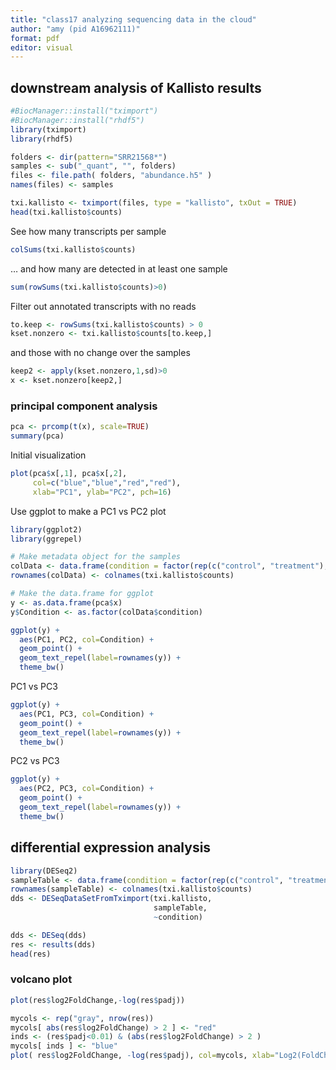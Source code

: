 ```yaml
---
title: "class17 analyzing sequencing data in the cloud"
author: "amy (pid A16962111)"
format: pdf
editor: visual
---
```


## downstream analysis of Kallisto results

```r
#BiocManager::install("tximport")
#BiocManager::install("rhdf5")
library(tximport)
library(rhdf5)

folders <- dir(pattern="SRR21568*")
samples <- sub("_quant", "", folders)
files <- file.path( folders, "abundance.h5" )
names(files) <- samples

txi.kallisto <- tximport(files, type = "kallisto", txOut = TRUE)
head(txi.kallisto$counts)
```

See how many transcripts per sample

```r
colSums(txi.kallisto$counts)
```

... and how many are detected in at least one sample

```r
sum(rowSums(txi.kallisto$counts)>0)
```

Filter out annotated transcripts with no reads

```r
to.keep <- rowSums(txi.kallisto$counts) > 0
kset.nonzero <- txi.kallisto$counts[to.keep,]
```

and those with no change over the samples

```r
keep2 <- apply(kset.nonzero,1,sd)>0
x <- kset.nonzero[keep2,]
```

### principal component analysis

```r
pca <- prcomp(t(x), scale=TRUE)
summary(pca)
```

Initial visualization

```r
plot(pca$x[,1], pca$x[,2],
     col=c("blue","blue","red","red"),
     xlab="PC1", ylab="PC2", pch=16)
```

Use ggplot to make a PC1 vs PC2 plot

```r
library(ggplot2)
library(ggrepel)

# Make metadata object for the samples
colData <- data.frame(condition = factor(rep(c("control", "treatment"), each = 2)))
rownames(colData) <- colnames(txi.kallisto$counts)

# Make the data.frame for ggplot 
y <- as.data.frame(pca$x)
y$Condition <- as.factor(colData$condition)

ggplot(y) +
  aes(PC1, PC2, col=Condition) +
  geom_point() +
  geom_text_repel(label=rownames(y)) +
  theme_bw()
```

PC1 vs PC3

```r
ggplot(y) +
  aes(PC1, PC3, col=Condition) +
  geom_point() +
  geom_text_repel(label=rownames(y)) +
  theme_bw()
```

PC2 vs PC3

```r
ggplot(y) +
  aes(PC2, PC3, col=Condition) +
  geom_point() +
  geom_text_repel(label=rownames(y)) +
  theme_bw()
```

## differential expression analysis

```r
library(DESeq2)
sampleTable <- data.frame(condition = factor(rep(c("control", "treatment"), each = 2)))
rownames(sampleTable) <- colnames(txi.kallisto$counts)
dds <- DESeqDataSetFromTximport(txi.kallisto,
                                sampleTable, 
                                ~condition)
```

```r
dds <- DESeq(dds)
res <- results(dds)
head(res)
```

### volcano plot

```r
plot(res$log2FoldChange,-log(res$padj))
```

```r
mycols <- rep("gray", nrow(res))
mycols[ abs(res$log2FoldChange) > 2 ] <- "red"
inds <- (res$padj<0.01) & (abs(res$log2FoldChange) > 2 )
mycols[ inds ] <- "blue"
plot( res$log2FoldChange, -log(res$padj), col=mycols, xlab="Log2(FoldChange)", ylab="-Log(res$padj)" )
```
